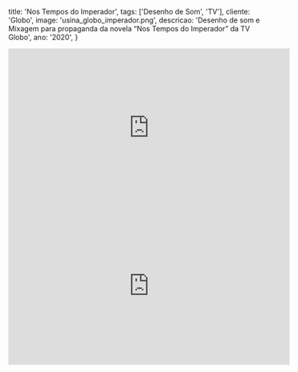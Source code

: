   title: 'Nos Tempos do Imperador',
  tags: ['Desenho de Som', 'TV'],
  cliente: 'Globo',
  image: 'usina_globo_imperador.png',
  descricao: 'Desenho de som e Mixagem para propaganda da novela “Nos Tempos do Imperador” da TV Globo',
  ano: '2020',
}

<iframe width="560" height="315" src="https://www.youtube.com/embed/eg_hdfokZgc" title="Nos Tempos do Imperador: conheça a Pequena África, local de memória e resistência no Rio de Janeiro" frameborder="0" allow="accelerometer; autoplay; clipboard-write; encrypted-media; gyroscope; picture-in-picture; web-share" allowfullscreen></iframe>

<br />

<iframe width="560" height="315" src="https://www.youtube.com/embed/5wndhaf_Duo" title="Nos Tempos do Imperador: a vida do Imperador Dom Pedro II 👑" frameborder="0" allow="accelerometer; autoplay; clipboard-write; encrypted-media; gyroscope; picture-in-picture; web-share" allowfullscreen></iframe>
